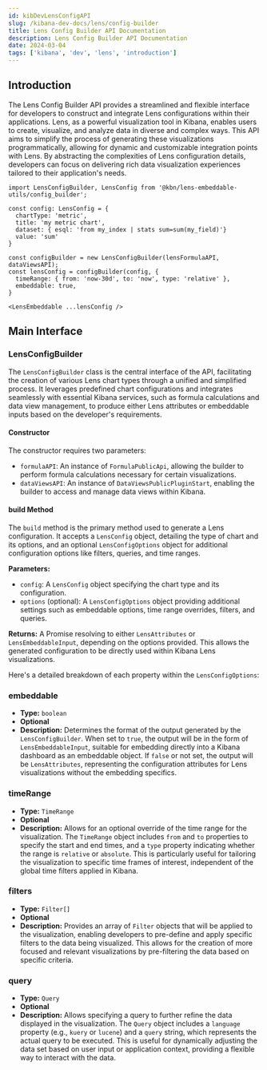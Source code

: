 ```yaml
---
id: kibDevLensConfigAPI
slug: /kibana-dev-docs/lens/config-builder
title: Lens Config Builder API Documentation
description: Lens Config Builder API Documentation
date: 2024-03-04
tags: ['kibana', 'dev', 'lens', 'introduction']
---
```


## Introduction

The Lens Config Builder API provides a streamlined and flexible interface for developers to construct and integrate Lens configurations within their applications. Lens, as a powerful visualization tool in Kibana, enables users to create, visualize, and analyze data in diverse and complex ways. This API aims to simplify the process of generating these visualizations programmatically, allowing for dynamic and customizable integration points with Lens. By abstracting the complexities of Lens configuration details, developers can focus on delivering rich data visualization experiences tailored to their application's needs.

```
import LensConfigBuilder, LensConfig from '@kbn/lens-embeddable-utils/config_builder';

const config: LensConfig = {
  chartType: 'metric',
  title: 'my metric chart',
  dataset: { esql: 'from my_index | stats sum=sum(my_field)'}
  value: 'sum'
}

const configBuilder = new LensConfigBuilder(lensFormulaAPI, dataViewsAPI);
const lensConfig = configBuilder(config, { 
  timeRange: { from: 'now-30d', to: 'now', type: 'relative' },
  embeddable: true,
}

<LensEmbeddable ...lensConfig />

```

## Main Interface

### LensConfigBuilder

The `LensConfigBuilder` class is the central interface of the API, facilitating the creation of various Lens chart types through a unified and simplified process. It leverages predefined chart configurations and integrates seamlessly with essential Kibana services, such as formula calculations and data view management, to produce either Lens attributes or embeddable inputs based on the developer's requirements.

#### Constructor

The constructor requires two parameters:

- `formulaAPI`: An instance of `FormulaPublicApi`, allowing the builder to perform formula calculations necessary for certain visualizations.
- `dataViewsAPI`: An instance of `DataViewsPublicPluginStart`, enabling the builder to access and manage data views within Kibana.

#### build Method

The `build` method is the primary method used to generate a Lens configuration. It accepts a `LensConfig` object, detailing the type of chart and its options, and an optional `LensConfigOptions` object for additional configuration options like filters, queries, and time ranges.

**Parameters:**

- `config`: A `LensConfig` object specifying the chart type and its configuration.
- `options` (optional): A `LensConfigOptions` object providing additional settings such as embeddable options, time range overrides, filters, and queries.

**Returns:** A Promise resolving to either `LensAttributes` or `LensEmbeddableInput`, depending on the options provided. This allows the generated configuration to be directly used within Kibana Lens visualizations.

Here's a detailed breakdown of each property within the `LensConfigOptions`:

### embeddable

- **Type:** `boolean`
- **Optional**
- **Description:** Determines the format of the output generated by the `LensConfigBuilder`. When set to `true`, the output will be in the form of `LensEmbeddableInput`, suitable for embedding directly into a Kibana dashboard as an embeddable object. If `false` or not set, the output will be `LensAttributes`, representing the configuration attributes for Lens visualizations without the embedding specifics.

### timeRange

- **Type:** `TimeRange`
- **Optional**
- **Description:** Allows for an optional override of the time range for the visualization. The `TimeRange` object includes `from` and `to` properties to specify the start and end times, and a `type` property indicating whether the range is `relative` or `absolute`. This is particularly useful for tailoring the visualization to specific time frames of interest, independent of the global time filters applied in Kibana.

### filters

- **Type:** `Filter[]`
- **Optional**
- **Description:** Provides an array of `Filter` objects that will be applied to the visualization, enabling developers to pre-define and apply specific filters to the data being visualized. This allows for the creation of more focused and relevant visualizations by pre-filtering the data based on specific criteria.

### query

- **Type:** `Query`
- **Optional**
- **Description:** Allows specifying a query to further refine the data displayed in the visualization. The `Query` object includes a `language` property (e.g., `kuery` or `lucene`) and a `query` string, which represents the actual query to be executed. This is useful for dynamically adjusting the data set based on user input or application context, providing a flexible way to interact with the data.
